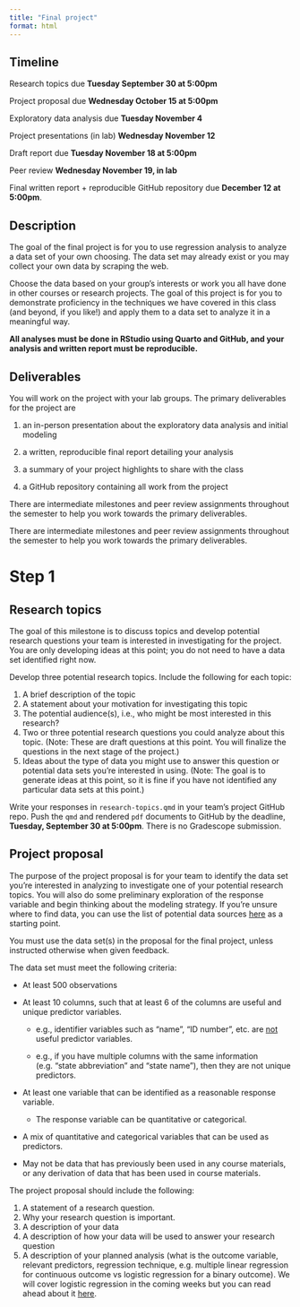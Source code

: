 ```yaml
---
title: "Final project"
format: html
---
```


## Timeline

Research topics due **Tuesday September 30 at 5:00pm**

Project proposal due **Wednesday October 15 at 5:00pm**

Exploratory data analysis due **Tuesday November 4**

Project presentations (in lab) **Wednesday November 12**

Draft report due **Tuesday November 18 at 5:00pm**

Peer review **Wednesday November 19, in lab**

Final written report + reproducible GitHub repository due **December 12 at 5:00pm**.

## Description

The goal of the final project is for you to use regression analysis to analyze a data set of your own choosing. The data set may already exist or you may collect your own data by scraping the web.

Choose the data based on your group's interests or work you all have done in other courses or research projects. The goal of this project is for you to demonstrate proficiency in the techniques we have covered in this class (and beyond, if you like!) and apply them to a data set to analyze it in a meaningful way.

**All analyses must be done in RStudio using Quarto and GitHub, and your analysis and written report must be reproducible.**

## Deliverables

You will work on the project with your lab groups. The primary deliverables for the project are

1. an in-person presentation about the exploratory data analysis and initial modeling

2. a written, reproducible final report detailing your analysis

3. a summary of your project highlights to share with the class

4. a GitHub repository containing all work from the project

There are intermediate milestones and peer review assignments throughout the semester to help you work towards the primary deliverables.

There are intermediate milestones and peer review assignments throughout the semester to help you work towards the primary deliverables.

# Step 1 

## Research topics

The goal of this milestone is to discuss topics and develop potential research questions your team is interested in investigating for the project. You are only developing ideas at this point; you do not need to have a data set identified right now.

Develop three potential research topics. Include the following for each topic:

1. A brief description of the topic
2. A statement about your motivation for investigating this topic
3. The potential audience(s), i.e., who might be most interested in this research? 
4. Two or three potential research questions you could analyze about this topic. (Note: These are draft questions at this point. You will finalize the questions in the next stage of the project.)
5. Ideas about the type of data you might use to answer this question or potential data sets you're interested in using. (Note: The goal is to generate ideas at this point, so it is fine if you have not identified any particular data sets at this point.)

Write your responses in `research-topics.qmd` in your team’s project GitHub repo. Push the `qmd` and rendered `pdf` documents to GitHub by the deadline, **Tuesday, September 30 at 5:00pm**. There is no Gradescope submission.

## Project proposal

The purpose of the project proposal is for your team to identify the data set you're interested in analyzing to investigate one of your potential research topics. You will also do some preliminary exploration of the response variable and begin thinking about the modeling strategy. If you’re unsure where to find data, you can use the list of potential data sources [here](/project-data.html) as a starting point.

::: callout-important
You must use the data set(s) in the proposal for the final project, unless instructed otherwise when given feedback.
:::

The data set must meet the following criteria:

-   At least 500 observations

-   At least 10 columns, such that at least 6 of the columns are useful and unique predictor variables.

    -   e.g., identifier variables such as "name", "ID number", etc. are <u>not</u> useful predictor variables.

    -   e.g., if you have multiple columns with the same information (e.g. "state abbreviation" and "state name"), then they are not unique predictors.

-   At least one variable that can be identified as a reasonable response variable.

    -   The response variable can be quantitative or categorical.

-   A mix of quantitative and categorical variables that can be used as predictors.

-   May not be data that has previously been used in any course materials, or any derivation of data that has been used in course materials.


The project proposal should include the following:

1. A statement of a research question. 
2. Why your research question is important.
3. A description of your data 
4. A description of how your data will be used to answer your research question
5. A description of your planned analysis (what is the outcome variable, relevant predictors, regression technique, e.g. multiple linear regression for continuous outcome vs logistic regression for a binary outcome). We will cover logistic regression in the coming weeks but you can read ahead about it [here](https://en.wikipedia.org/wiki/Logistic_regression).

